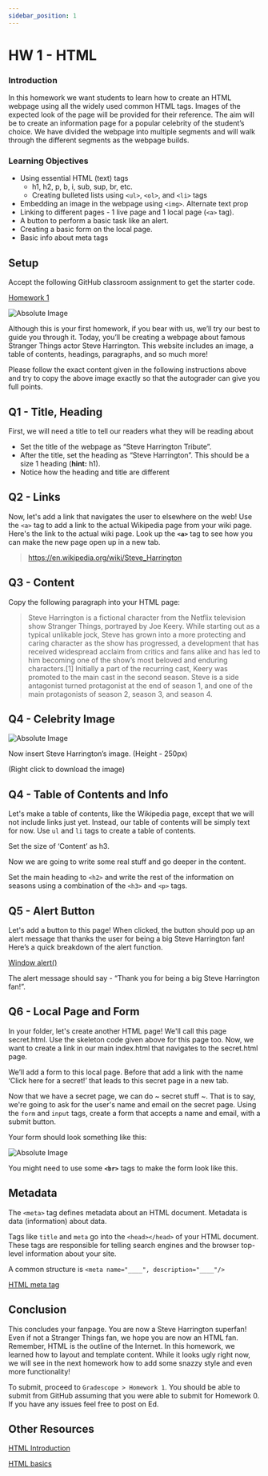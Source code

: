 ```yaml
---
sidebar_position: 1
---
```


# HW 1 - HTML

### Introduction

In this homework we want students to learn how to create an HTML webpage using all the widely used common HTML tags. 
Images of the expected look of the page will be provided for their reference. 
The aim will be to create an information page for a popular celebrity of the student’s choice. 
We have divided the webpage into multiple segments and will walk through the different segments as the webpage builds.

### Learning Objectives

- Using essential HTML (text) tags
    - h1, h2, p, b, i, sub, sup, br, etc.
    - Creating bulleted lists using `<ul>`, `<ol>`, and `<li>` tags
- Embedding an image in the webpage using `<img>`. Alternate text prop
- Linking to different pages -  1 live page and 1 local page (`<a>` tag).
- A button to perform a basic task like an alert.
- Creating a basic form on the local page.
- Basic info about meta tags

## Setup

Accept the following GitHub classroom assignment to get the starter code. 

[Homework 1](https://classroom.github.com/a/0PVGDd-v)

![Absolute Image](../assets/Assignment1/Webpage_ss.png)

Although this is your first homework, if you bear with us, we’ll try our best to guide you through it.
Today, you’ll be creating a webpage about famous Stranger Things actor Steve Harrington. 
This website includes an image, a table of contents, headings, paragraphs, and so much more!

Please follow the exact content given in the following instructions above and try to copy the above image exactly 
so that the autograder can give you full points.

## Q1 - Title, Heading

First, we will need a title to tell our readers what they will be reading about

- Set the title of the webpage as “Steve Harrington Tribute”.
- After the title, set the heading as “Steve Harrington”. This should be a size 1 heading (**hint:** h1).
- Notice how the heading and title are different

## Q2 - Links

Now, let's add a link that navigates the user to elsewhere on the web! Use the `<a>` tag to add a link to the actual Wikipedia page from your wiki page. 
Here's the link to the actual wiki page. Look up the **`<a>`** tag to see how you can make the new page open up in a new tab.

> https://en.wikipedia.org/wiki/Steve_Harrington

## Q3 - Content

Copy the following paragraph into your HTML page:

> Steve Harrington is a fictional character from the Netflix television show Stranger Things, portrayed by Joe Keery. 
> While starting out as a typical unlikable jock, Steve has grown into a more protecting and caring character 
> as the show has progressed, a development that has received widespread acclaim from critics and fans alike 
> and has led to him becoming one of the show’s most beloved and enduring characters.[1] 
> Initially a part of the recurring cast, Keery was promoted to the main cast in the second season. 
> Steve is a side antagonist turned protagonist at the end of season 1,
> and one of the main protagonists of season 2, season 3, and season 4.

## Q4 - Celebrity Image

![Absolute Image](../Homework/Assignment1_assets/Steve_Harrington.png)

Now insert Steve Harrington’s image. (Height - 250px)

(Right click to download the image)

## Q4 - Table of Contents and Info

Let's make a table of contents, like the Wikipedia page, except that we will not include links just yet. Instead, our table of contents will be simply text for now. Use `ul` and `li` tags to create a table of contents.

Set the size of ‘Content’ as h3.

Now we are going to write some real stuff and go deeper in the content.

Set the main heading to `<h2>` and write the rest of the information on seasons using a combination of the `<h3>` and `<p>` tags.

## Q5 - Alert Button

Let's add a button to this page! When clicked, the button should pop up an alert message that thanks the user for being a big Steve Harrington fan! Here’s a quick breakdown of the alert function.

[Window alert()](https://www.w3schools.com/jsref/met_win_alert.asp)

The alert message should say - “Thank you for being a big Steve Harrington fan!”.

## Q6 - Local Page and Form

In your folder, let's create another HTML page! We'll call this page secret.html. Use the skeleton code given above for this page too. Now, we want to create a link in our main index.html that navigates to the secret.html page. 

We’ll add a form to this local page. Before that add a link with the name ‘Click here for a secret!’ that leads to this secret page in a new tab. 

Now that we have a secret page, we can do ~ secret stuff ~. That is to say, we're going to ask for the user's name and email on the secret page. Using the `form` and `input` tags, create a form that accepts a name and email, with a submit button.

Your form should look something like this:

![Absolute Image](../Homework/Assignment1_assets/Form_ss.png)

You might need to use some **`<br>`** tags to make the form look like this.

## Metadata

The `<meta>` tag defines metadata about an HTML document. Metadata is data (information) about data.

Tags like `title` and `meta` go into the `<head></head>` of your HTML document. These tags are responsible for telling search engines and the browser top-level information about your site.

A common structure is `<meta name="____", description="____"/>`

[HTML meta tag](https://www.w3schools.com/tags/tag_meta.asp)

## Conclusion

This concludes your fanpage. You are now a Steve Harrington superfan! Even if not a Stranger Things fan, 
we hope you are now an HTML fan. Remember, HTML is the outline of the Internet. 
In this homework, we learned how to layout and template content. 
While it looks ugly right now, we will see in the next homework how to add some snazzy style and even more functionality!

To submit, proceed to `Gradescope > Homework 1`. You should be able to submit from GitHub assuming that you were able 
to submit for Homework 0. If you have any issues feel free to post on Ed.

## Other Resources

[HTML Introduction](https://www.w3schools.com/html/html_intro.asp)

[HTML basics](https://developer.mozilla.org/en-US/docs/Learn/Getting_started_with_the_web/HTML_basics)
